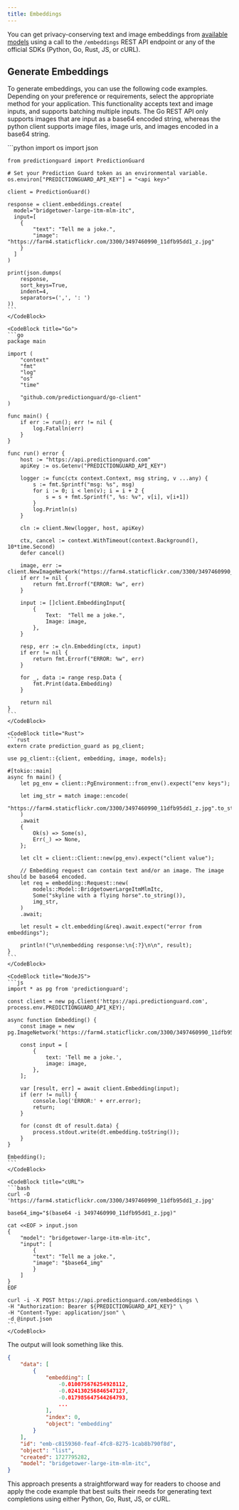 ```yaml
---
title: Embeddings
---
```


You can get privacy-conserving text and image embeddings from 
[available models](/options/enumerations) using a call to the `/embeddings` REST
API endpoint or any of the official SDKs (Python, Go, Rust, JS, or cURL).

## Generate Embeddings

To generate embeddings, you can use the following code examples. Depending on your
preference or requirements, select the appropriate method for your application.
This functionality accepts text and image inputs, and supports batching multiple
inputs. The Go REST API only supports images that are input as a base64 encoded
string, whereas the python client supports image files, image urls, and images
encoded in a base64 string.

<CodeBlocks>
    <CodeBlock title="Python">
    ```python
    import os
    import json

    from predictionguard import PredictionGuard

    # Set your Prediction Guard token as an environmental variable.
    os.environ["PREDICTIONGUARD_API_KEY"] = "<api key>"

    client = PredictionGuard()

    response = client.embeddings.create(
      model="bridgetower-large-itm-mlm-itc",
      input=[
        {
            "text": "Tell me a joke.",
            "image": "https://farm4.staticflickr.com/3300/3497460990_11dfb95dd1_z.jpg"
        }
      ]
    )

    print(json.dumps(
        response,
        sort_keys=True,
        indent=4,
        separators=(',', ': ')
    ))
    ```
    </CodeBlock>

    <CodeBlock title="Go">
    ```go
    package main

    import (
        "context"
        "fmt"
        "log"
        "os"
        "time"

        "github.com/predictionguard/go-client"
    )

    func main() {
        if err := run(); err != nil {
            log.Fatalln(err)
        }
    }

    func run() error {
        host := "https://api.predictionguard.com"
        apiKey := os.Getenv("PREDICTIONGUARD_API_KEY")

        logger := func(ctx context.Context, msg string, v ...any) {
            s := fmt.Sprintf("msg: %s", msg)
            for i := 0; i < len(v); i = i + 2 {
                s = s + fmt.Sprintf(", %s: %v", v[i], v[i+1])
            }
            log.Println(s)
        }

        cln := client.New(logger, host, apiKey)

        ctx, cancel := context.WithTimeout(context.Background(), 10*time.Second)
        defer cancel()

        image, err := client.NewImageNetwork("https://farm4.staticflickr.com/3300/3497460990_11dfb95dd1_z.jpg")
        if err != nil {
            return fmt.Errorf("ERROR: %w", err)
        }

        input := []client.EmbeddingInput{
            {
                Text:  "Tell me a joke.",
                Image: image,
            },
        }

        resp, err := cln.Embedding(ctx, input)
        if err != nil {
            return fmt.Errorf("ERROR: %w", err)
        }

        for _, data := range resp.Data {
            fmt.Print(data.Embedding)
        }

        return nil
    }
    ```
    </CodeBlock>

    <CodeBlock title="Rust">
    ```rust
    extern crate prediction_guard as pg_client;

    use pg_client::{client, embedding, image, models};

    #[tokio::main]
    async fn main() {
        let pg_env = client::PgEnvironment::from_env().expect("env keys");

        let img_str = match image::encode(
            "https://farm4.staticflickr.com/3300/3497460990_11dfb95dd1_z.jpg".to_string(),
        )
        .await
        {
            Ok(s) => Some(s),
            Err(_) => None,
        };

        let clt = client::Client::new(pg_env).expect("client value");

        // Embedding request can contain text and/or an image. The image should be base64 encoded.
        let req = embedding::Request::new(
            models::Model::BridgetowerLargeItmMlmItc,
            Some("skyline with a flying horse".to_string()),
            img_str,
        )
        .await;

        let result = clt.embedding(&req).await.expect("error from embeddings");

        println!("\n\nembedding response:\n{:?}\n\n", result);
    }
    ```
    </CodeBlock>

    <CodeBlock title="NodeJS">
    ```js
    import * as pg from 'predictionguard';

    const client = new pg.Client('https://api.predictionguard.com', process.env.PREDICTIONGUARD_API_KEY);

    async function Embedding() {
        const image = new pg.ImageNetwork('https://farm4.staticflickr.com/3300/3497460990_11dfb95dd1_z.jpg');

        const input = [
            {
                text: 'Tell me a joke.',
                image: image,
            },
        ];

        var [result, err] = await client.Embedding(input);
        if (err != null) {
            console.log('ERROR:' + err.error);
            return;
        }

        for (const dt of result.data) {
            process.stdout.write(dt.embedding.toString());
        }
    }

    Embedding();
    ```
    </CodeBlock>

    <CodeBlock title="cURL">
    ```bash
    curl -O 'https://farm4.staticflickr.com/3300/3497460990_11dfb95dd1_z.jpg'
    
    base64_img="$(base64 -i 3497460990_11dfb95dd1_z.jpg)"
    
    cat <<EOF > input.json
    {
        "model": "bridgetower-large-itm-mlm-itc",
		"input": [
        	{
			"text": "Tell me a joke.",
            "image": "$base64_img"
          	}
    	]
    }
    EOF

    curl -i -X POST https://api.predictionguard.com/embeddings \
    -H "Authorization: Bearer ${PREDICTIONGUARD_API_KEY}" \
    -H "Content-Type: application/json" \
    -d @input.json
    ```
    </CodeBlock>
</CodeBlocks>

The output will look something like this.

```json
{
    "data": [
        {
            "embedding": [
                -0.010075676254928112,
                -0.024130256846547127,
                -0.017985647544264793,
                ...
            ],
            "index": 0,
            "object": "embedding"
        }
    ],
    "id": "emb-c8159360-feaf-4fc8-8275-1cab8b790f8d",
    "object": "list",
    "created": 1727795282,
    "model": "bridgetower-large-itm-mlm-itc",
}
```

This approach presents a straightforward way for readers to choose and apply the
code example that best suits their needs for generating text completions using
either Python, Go, Rust, JS, or cURL.